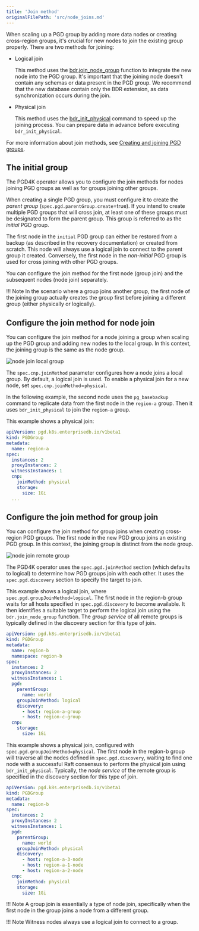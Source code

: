 ```yaml
---
title: 'Join method'
originalFilePath: 'src/node_joins.md'
---
```


When scaling up a PGD group by adding more data nodes or creating cross-region groups,
it's crucial for new nodes to join the existing group properly. There are two methods for
joining:

-   Logical join

      This method uses the [bdr.join_node_group](/pgd/latest/reference/nodes-management-interfaces#bdrjoin_node_group) function to integrate the new node into the PGD group.
      It's important that the joining node doesn't contain any schemas or data present in the PGD group.
      We recommend that the new database contain only the BDR extension, as data synchronization occurs during
      the join.

-   Physical join

      This method uses the [bdr_init_physical](/pgd/latest/reference/nodes/#bdr_init_physical) command to speed up the joining process. You can prepare data in advance before executing `bdr_init_physical`.

For more information about join methods, see [Creating and joining PGD groups](/pgd/latest/node_management/creating_and_joining/#creating-and-joining-pgd-groups).

## The initial group

The PGD4K operator allows you to configure the join methods for nodes joining PGD groups
as well as for groups joining other groups.

When creating a single PGD group, you must configure it to create the *parent
group* (`spec.pgd.parentGroup.create`=true). If you intend to create multiple PGD groups that
will cross join, at least one of these groups must be designated to form the parent group.
This group is referred to as the *initial* PGD group.

The first node in the `initial` PGD group can either be restored from a backup
(as described in the recovery documentation) or created from scratch. This node will always
use a logical join to connect to the parent group it created. Conversely, the first node in
the *non-initial* PGD group is used for cross joining with other PGD groups.

You can configure the join method for the first
node (group join) and the subsequent nodes (node join) separately.

!!! Note
    In the scenario where a group joins another group, the first node of the joining group
    actually creates the group first before joining a different group (either physically or logically).

## Configure the join method for node join

You can configure the join method for a node joining a group when
scaling up the PGD group and adding new nodes to the local group. In this context, the joining group is
the same as the node group.

![node join local group](images/local_join.png)

The `spec.cnp.joinMethod` parameter configures how a node joins a local group. By default,
a logical join is used. To enable a physical join for a new node, set `spec.cnp.joinMethod`=`physical`.

In the following example, the second node uses the `pg_basebackup` command to replicate data from the
first node in the `region-a` group. Then it uses `bdr_init_physical` to join the `region-a` group.

This example shows a physical join:

```yaml
apiVersion: pgd.k8s.enterprisedb.io/v1beta1
kind: PGDGroup
metadata:
  name: region-a
spec:
  instances: 2
  proxyInstances: 2
  witnessInstances: 1
  cnp:
    joinMethod: physical
    storage:
      size: 1Gi
  ...
```

## Configure the join method for group join

You can configure the join method for group joins when creating
cross-region PGD groups. The first node in the new PGD group joins an existing PGD group.
In this context, the joining group is distinct from the node group.

![node join remote group](images/remote_join.png)

The PGD4K operator uses the `spec.pgd.joinMethod` section (which defaults to logical) to determine
how PGD groups join with each other. It uses the `spec.pgd.discovery` section to specify the target to join.

This example shows a logical join, where `spec.pgd.groupJoinMethod=logical`. The first node
in the region-b group waits for all hosts specified in `spec.pgd.discovery` to become available. It then
identifies a suitable target to perform the logical join using the `bdr.join_node_group` function. The
*group service* of all remote groups is typically defined in the discovery section for this type of join.

```yaml
apiVersion: pgd.k8s.enterprisedb.io/v1beta1
kind: PGDGroup
metadata:
  name: region-b
  namespace: region-b
spec:
  instances: 2
  proxyInstances: 2
  witnessInstances: 1
  pgd:
    parentGroup:
      name: world
    groupJoinMethod: logical
    discovery:
      - host: region-a-group
      - host: region-c-group
  cnp:
    storage:
      size: 1Gi
```

This example shows a physical join, configured with `spec.pgd.groupJoinMethod=physical`.
The first node in the region-b group will traverse all the nodes defined in `spec.pgd.discovery`,
waiting to find one node with a successful Raft consensus to perform the physical join using `bdr_init_physical`.
Typically, the *node service* of the remote group is specified in the discovery section for this type of join.

```yaml
apiVersion: pgd.k8s.enterprisedb.io/v1beta1
kind: PGDGroup
metadata:
  name: region-b
spec:
  instances: 2
  proxyInstances: 2
  witnessInstances: 1
  pgd:
    parentGroup:
      name: world
    groupJoinMethod: physical
    discovery:
      - host: region-a-3-node
      - host: region-a-1-node
      - host: region-a-2-node
  cnp:
    joinMethod: physical
    storage:
      size: 1Gi
```

!!! Note
    A group join is essentially a type of node join, specifically when the first node in the group
    joins a node from a different group.

!!! Note
    Witness nodes always use a logical join to connect to a group.
